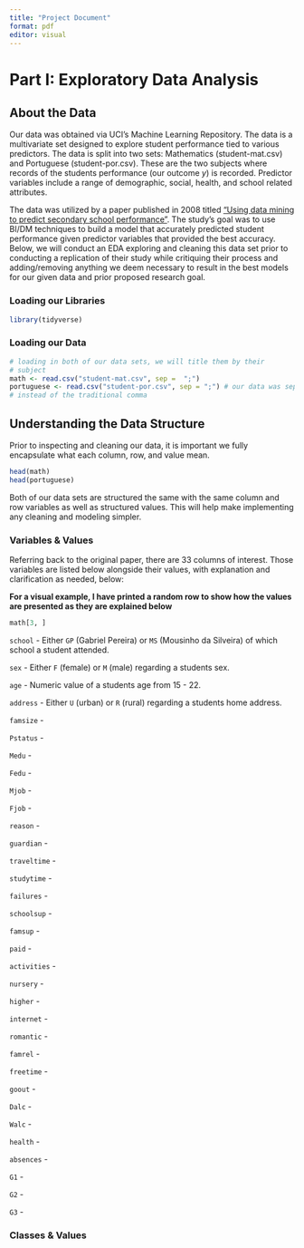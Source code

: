 ```yaml
---
title: "Project Document"
format: pdf
editor: visual
---
```


# Part I: Exploratory Data Analysis

\newpage

## About the Data

Our data was obtained via UCI's Machine Learning Repository. The data is a multivariate set designed to explore student performance tied to various predictors. The data is split into two sets: Mathematics (student-mat.csv) and Portuguese (student-por.csv). These are the two subjects where records of the students performance (our outcome *y*) is recorded. Predictor variables include a range of demographic, social, health, and school related attributes.

The data was utilized by a paper published in 2008 titled ["Using data mining to predict secondary school performance"](https://www.semanticscholar.org/paper/Using-data-mining-to-predict-secondary-school-Cortez-Silva/61d468d5254730bbecf822c6b60d7d6595d9889c). The study's goal was to use BI/DM techniques to build a model that accurately predicted student performance given predictor variables that provided the best accuracy. Below, we will conduct an EDA exploring and cleaning this data set prior to conducting a replication of their study while critiquing their process and adding/removing anything we deem necessary to result in the best models for our given data and prior proposed research goal.

### Loading our Libraries

```r
library(tidyverse)
```

### Loading our Data

```r
# loading in both of our data sets, we will title them by their 
# subject
math <- read.csv("student-mat.csv", sep =  ";")
portuguese <- read.csv("student-por.csv", sep = ";") # our data was seperated by semi colons 
# instead of the traditional comma
```

\newpage

## Understanding the Data Structure

Prior to inspecting and cleaning our data, it is important we fully encapsulate what each column, row, and value mean.

```r
head(math)
head(portuguese)
```

Both of our data sets are structured the same with the same column and row variables as well as structured values. This will help make implementing any cleaning and modeling simpler.

### Variables & Values

Referring back to the original paper, there are 33 columns of interest. Those variables are listed below alongside their values, with explanation and clarification as needed, below:

**For a visual example, I have printed a random row to show how the values are presented as they are explained below**

```r
math[3, ]
```

`school` - Either `GP` (Gabriel Pereira) or `MS` (Mousinho da Silveira) of which school a student attended.

`sex` - Either `F` (female) or `M` (male) regarding a students sex.

`age` - Numeric value of a students age from 15 - 22.

`address` - Either `U` (urban) or `R` (rural) regarding a students home address.

`famsize` -

`Pstatus` -

`Medu` -

`Fedu` -

`Mjob` -

`Fjob` -

`reason` -

`guardian` -

`traveltime` -

`studytime` -

`failures` -

`schoolsup` -

`famsup` -

`paid` -

`activities` -

`nursery` -

`higher` -

`internet` -

`romantic` -

`famrel` -

`freetime` -

`goout` -

`Dalc` -

`Walc` -

`health` -

`absences` -

`G1` -

`G2` -

`G3` -

### Classes & Values
